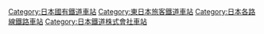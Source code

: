 [[Category:日本國有鐵道車站|Category:日本國有鐵道車站]]
[[Category:東日本旅客鐵道車站|Category:東日本旅客鐵道車站]]
[[Category:日本各路線鐵路車站|Category:日本各路線鐵路車站]]
[[Category:日本鐵道株式會社車站|Category:日本鐵道株式會社車站]]
{{DEFAULTSORT:Hachinohe}}